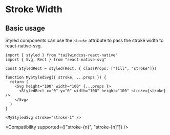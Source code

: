
# Stroke Width

## Basic usage

<RNSVG />

Styled components can use the `stroke` attribute to pass the stroke width to react-native-svg.

```tsc
import { styled } from "tailwindcss-react-native"
import { Svg, Rect } from "react-native-svg"

const StyledRect = styled(Rect, { classProps: ["fill", "stroke"]})

function MyStyledSvg({ stroke, ...props }) {
  return (
    <Svg height="100" width="100" {...props }>
      <StyledRect x="0" y="0" width="100" height="100" stroke={stroke} />
    </Svg>
  )
}

<MyStyledSvg stroke="stroke-1" />
```

<Compatibility supported={["stroke-{n}", "stroke-[n]"]} />
